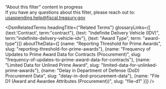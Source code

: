 
<div className="collapsible-sidebar--dsm-wrapper--text-header">“About this filter” content in progress</div>
<div className="collapsible-sidebar--dsm-wrapper--text-section"> 
    If you have any questions about this filter, please reach out to:
    <a href="mailto:usaspending.help@fiscal.treasury.gov?subject=About%20this%20Filter">
        usaspending.help@fiscal.treasury.gov
    </a>
</div>

<DsmRelatedTerms headingTitle={"Related Terms"} glossaryLinks={[
                                                    {text:'Contract', term:"contract"},
                                                    {text: "Indefinite Delivery Vehicle (IDV)", term:"indefinite-delivery-vehicle-idv"},
                                                    {text: "Award Type", term: "award-type"}]}
                                                aboutTheData={[
                                                    {name: "Reporting Threshold for Prime Awards", slug: "reporting-threshold-for-prime-awards"},
                                                    {name: "Frequency of Updates to Prime Award Data for Contracts (Procurement)", slug: "frequency-of-updates-to-prime-award-data-for-contracts"},
                                                    {name: "Limited Data for Unlined Prime Award", slug: "limited-data-for-unlinked-prime-awards"},
                                                    {name: "Delay in Department of Defense (DoD) Procurement Data", slug: "delay-in-dod-procurement-data"},
                                                    {name: "File D1 (Award and Awardee Attributes (Procurement))", slug: "file-d1" }]} />